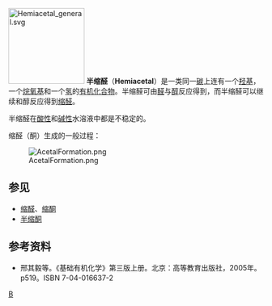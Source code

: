 [[File:Hemiacetal_general.svg|150px]]
'''半缩醛'''（'''Hemiacetal'''）是一类同一[[碳|碳]]上连有一个[[羟基|羟基]]，一个[[烷氧基|烷氧基]]和一个[[氢|氢]]的[[有机化合物|有机化合物]]。半缩醛可由[[醛|醛]]与[[醇|醇]]反应得到，而半缩醛可以继续和醇反应得到[[缩醛|缩醛]]。

半缩醛在[[酸性|酸性]]和[[碱性|碱性]]水溶液中都是不稳定的。

缩醛（酮）生成的一般过程：

[[File:AcetalFormation.png|center]]

== 参见 ==
* [[缩醛|缩醛]]、[[缩酮|缩酮]]
* [[半缩酮|半缩酮]]

== 参考资料 ==
* 邢其毅等。《基础有机化学》第三版上册。北京：高等教育出版社，2005年。p519。ISBN 7-04-016637-2 

{{官能团}}

[[Category:官能团|B]]